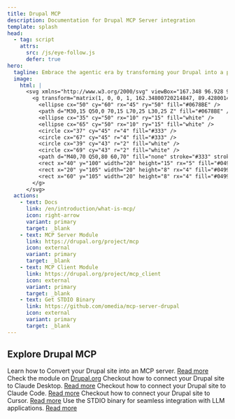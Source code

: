 ```yaml
---
title: Drupal MCP
description: Documentation for Drupal MCP Server integration
template: splash
head:
  - tag: script
    attrs:
      src: /js/eye-follow.js
      defer: true
hero:
  tagline: Embrace the agentic era by transforming your Drupal into a powerful MCP server.
  image:
    html: |
      <svg xmlns="http://www.w3.org/2000/svg" viewBox="167.348 96.928 90 107.5" width="100%" height="100%" class="logo-svg">
        <g transform="matrix(1, 0, 0, 1, 162.34800720214847, 89.4280014038086)">
          <ellipse cx="50" cy="60" rx="45" ry="50" fill="#0678BE" />
          <path d="M30,15 Q50,0 70,15 L70,25 L30,25 Z" fill="#0678BE" />
          <ellipse cx="35" cy="50" rx="10" ry="15" fill="white" />
          <ellipse cx="65" cy="50" rx="10" ry="15" fill="white" />
          <circle cx="37" cy="45" r="4" fill="#333" />
          <circle cx="67" cy="45" r="4" fill="#333" />
          <circle cx="39" cy="43" r="2" fill="white" />
          <circle cx="69" cy="43" r="2" fill="white" />
          <path d="M40,70 Q50,80 60,70" fill="none" stroke="#333" stroke-width="2.5" stroke-linecap="round" />
          <rect x="40" y="100" width="20" height="15" rx="5" fill="#0499DE" />
          <rect x="20" y="105" width="20" height="8" rx="4" fill="#0499DE" />
          <rect x="60" y="105" width="20" height="8" rx="4" fill="#0499DE" />
        </g>
      </svg>
  actions:
    - text: Docs
      link: /en/introduction/what-is-mcp/
      icon: right-arrow
      variant: primary
      target: _blank
    - text: MCP Server Module
      link: https://drupal.org/project/mcp
      icon: external
      variant: primary
      target: _blank
    - text: MCP Client Module
      link: https://drupal.org/project/mcp_client
      icon: external
      variant: primary
      target: _blank
    - text: Get STDIO Binary
      link: https://github.com/omedia/mcp-server-drupal
      icon: external
      variant: primary
      target: _blank
---
```



## Explore Drupal MCP

<CardGrid stagger>
  <Card title="MCP Server" icon="server">
    Learn how to Convert your Drupal site into an MCP server.
    <a href="/en/mcp-server/setup-configure/">Read more</a>
  </Card>
  <Card title="MCP Client" icon="server">
    Check the module on <a href="https://drupal.org/project/mcp_client">Drupal.org</a>
  </Card>
  <Card title="Claude Desktop" icon="server">
    Checkout how to connect your Drupal site to Claude Desktop.
    <a href="/en/mcp-server/connect-to-llms/#claude-desktop">Read more</a>
  </Card>
  <Card title="Claude Code" icon="server">
    Checkout how to connect your Drupal site to Claude Code.
    <a href="/en/mcp-server/connect-to-llms/#claude-code">Read more</a>
  </Card>
  <Card title="Cursor" icon="terminal">
    Checkout how to connect your Drupal site to Cursor.
    <a href="/en/mcp-server/connect-to-llms/#cursor">Read more</a>
  </Card>
  <Card title="STDIO Binary" icon="terminal">
    Use the STDIO binary for seamless integration with LLM applications.
    <a href="/en/developers/stdio-binary/">Read more</a>
  </Card>
</CardGrid>
